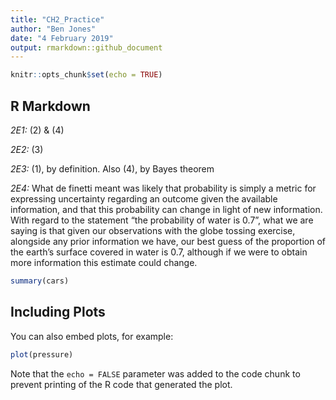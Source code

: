 ```yaml
---
title: "CH2_Practice"
author: "Ben Jones"
date: "4 February 2019"
output: rmarkdown::github_document
---
```


```r
knitr::opts_chunk$set(echo = TRUE)
```

## R Markdown

*2E1:*
(2) & (4)

*2E2:*
(3)

*2E3:*
(1), by definition.
Also (4), by Bayes theorem

*2E4:*
What de finetti meant was likely that probability is simply a metric for expressing uncertainty regarding an outcome given the available information, and that this probability can change in light of new information. With regard to the statement "the probability of water is 0.7", what we are saying is that given our observations with the globe tossing exercise, alongside any prior information we have, our best guess of the proportion of the earth's surface covered in water is 0.7, although if we were to obtain more information this estimate could change.

```r
summary(cars)
```

## Including Plots

You can also embed plots, for example:

```r
plot(pressure)
```

Note that the `echo = FALSE` parameter was added to the code chunk to prevent printing of the R code that generated the plot.
